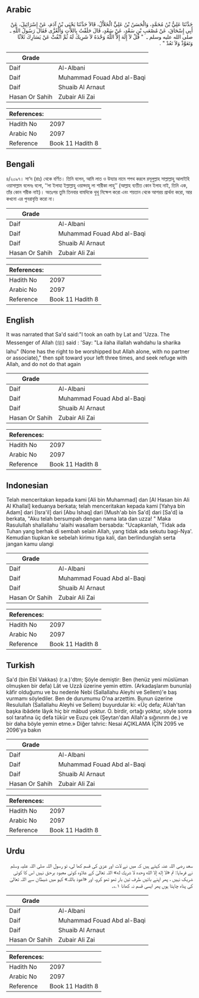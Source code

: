 ## Arabic


<div dir="rtl" lang="ar" style={{fontSize:'larger',backgroundColor:'#f8f9fa',padding:20}}>
حَدَّثَنَا عَلِيُّ بْنُ مُحَمَّدٍ، وَالْحَسَنُ بْنُ عَلِيٍّ الْخَلاَّلُ، قَالاَ حَدَّثَنَا يَحْيَى بْنُ آدَمَ، عَنْ إِسْرَائِيلَ، عَنْ أَبِي إِسْحَاقَ، عَنْ مُصْعَبِ بْنِ سَعْدٍ، عَنْ سَعْدٍ، قَالَ حَلَفْتُ بِاللاَّتِ وَالْعُزَّى فَقَالَ رَسُولُ اللَّهِ ـ صلى الله عليه وسلم ـ ‏ "‏ قُلْ لاَ إِلَهَ إِلاَّ اللَّهُ وَحْدَهُ لاَ شَرِيكَ لَهُ ثُمَّ انْفُثْ عَنْ يَسَارِكَ ثَلاَثًا وَتَعَوَّذْ وَلاَ تَعُدْ ‏"‏ ‏.‏
</div>
<div style={{backgroundColor:'#f8f9fa',padding:20, marginBottom: 10}}><table> <thead> <tr> <th>Grade</th> <th></th> </tr> </thead> <tbody> <tr><td>Daif</td><td>Al-Albani</td></tr><tr><td>Daif</td><td>Muhammad Fouad Abd al-Baqi</td></tr><tr><td>Daif</td><td>Shuaib Al Arnaut</td></tr><tr><td>Hasan Or Sahih</td><td>Zubair Ali Zai</td></tr></tbody></table><table> <thead> <tr> <th>References:</th> <th></th> </tr> </thead> <tbody><tr><td>Hadith No</td><td>2097</td></tr><tr><td>Arabic No</td><td>2097</td></tr><tr><td>Reference</td><td>Book 11 Hadith 8</td></tr></tbody></table></div>

## Bengali


<div dir="ltr" lang="bn" style={{fontSize:'larger',backgroundColor:'#f8f9fa',padding:20}}>
৪/২০৯৭। সা‘দ (রাঃ) থেকে বর্ণিত। তিনি বলেন, আমি লাত ও উয্যার নামে শপথ করলে রসূলুল্লাহ সাল্লাল্লাহু আলাইহি ওয়াসাল্লাম বলেনঃ বলো, ‘‘লা ইলাহা ইল্লাল্লাহু ওয়াহ্দাহু লা শারীকা লাহু’’ (আল্লাহ ব্যতীত কোন ইলাহ নাই, তিনি এক, তাঁর কোন শরীক নাই)। অতঃপর তুমি তিনবার বামদিকে থুথু নিক্ষেপ করো এবং শয়তান থেকে আশরয় প্রার্থনা করো, আর কখনো এর পুনরাবৃত্তি করো না।
</div>
<div style={{backgroundColor:'#f8f9fa',padding:20, marginBottom: 10}}><table> <thead> <tr> <th>Grade</th> <th></th> </tr> </thead> <tbody> <tr><td>Daif</td><td>Al-Albani</td></tr><tr><td>Daif</td><td>Muhammad Fouad Abd al-Baqi</td></tr><tr><td>Daif</td><td>Shuaib Al Arnaut</td></tr><tr><td>Hasan Or Sahih</td><td>Zubair Ali Zai</td></tr></tbody></table><table> <thead> <tr> <th>References:</th> <th></th> </tr> </thead> <tbody><tr><td>Hadith No</td><td>2097</td></tr><tr><td>Arabic No</td><td>2097</td></tr><tr><td>Reference</td><td>Book 11 Hadith 8</td></tr></tbody></table></div>

## English


<div dir="ltr" lang="en" style={{fontSize:'larger',backgroundColor:'#f8f9fa',padding:20}}>
It was narrated that Sa'd said:"I took an oath by Lat and 'Uzza. The Messenger of Allah (ﷺ) said : 'Say: "La ilaha illallah wahdahu la sharika lahu" (None has the right to be worshipped but Allah alone, with no partner or associate)," then spit toward your left three times, and seek refuge with Allah, and do not do that again
</div>
<div style={{backgroundColor:'#f8f9fa',padding:20, marginBottom: 10}}><table> <thead> <tr> <th>Grade</th> <th></th> </tr> </thead> <tbody> <tr><td>Daif</td><td>Al-Albani</td></tr><tr><td>Daif</td><td>Muhammad Fouad Abd al-Baqi</td></tr><tr><td>Daif</td><td>Shuaib Al Arnaut</td></tr><tr><td>Hasan Or Sahih</td><td>Zubair Ali Zai</td></tr></tbody></table><table> <thead> <tr> <th>References:</th> <th></th> </tr> </thead> <tbody><tr><td>Hadith No</td><td>2097</td></tr><tr><td>Arabic No</td><td>2097</td></tr><tr><td>Reference</td><td>Book 11 Hadith 8</td></tr></tbody></table></div>

## Indonesian


<div dir="ltr" lang="id" style={{fontSize:'larger',backgroundColor:'#f8f9fa',padding:20}}>
Telah menceritakan kepada kami [Ali bin Muhammad] dan [Al Hasan bin Ali Al Khallal] keduanya berkata; telah menceritakan kepada kami [Yahya bin Adam] dari [Isra'il] dari [Abu Ishaq] dari [Mush'ab bin Sa'd] dari [Sa'd] ia berkata, "Aku telah bersumpah dengan nama lata dan uzza! " Maka Rasulullah shallallahu 'alaihi wasallam bersabda: "Ucapkanlah, 'Tidak ada Tuhan yang berhak di sembah selain Allah, yang tidak ada sekutu bagi-Nya'. Kemudian tiupkan ke sebelah kirimu tiga kali, dan berlindunglah serta jangan kamu ulangi
</div>
<div style={{backgroundColor:'#f8f9fa',padding:20, marginBottom: 10}}><table> <thead> <tr> <th>Grade</th> <th></th> </tr> </thead> <tbody> <tr><td>Daif</td><td>Al-Albani</td></tr><tr><td>Daif</td><td>Muhammad Fouad Abd al-Baqi</td></tr><tr><td>Daif</td><td>Shuaib Al Arnaut</td></tr><tr><td>Hasan Or Sahih</td><td>Zubair Ali Zai</td></tr></tbody></table><table> <thead> <tr> <th>References:</th> <th></th> </tr> </thead> <tbody><tr><td>Hadith No</td><td>2097</td></tr><tr><td>Arabic No</td><td>2097</td></tr><tr><td>Reference</td><td>Book 11 Hadith 8</td></tr></tbody></table></div>

## Turkish


<div dir="ltr" lang="tr" style={{fontSize:'larger',backgroundColor:'#f8f9fa',padding:20}}>
Sa'd (bin Ebî Vakkas) (r.a.)'dtm; Şöyle demiştir: Ben (henüz yeni müslüman olmuşken bir defa) Lât ve Uzzâ üzerine yemin ettim. (Arkadaşlarım bununla) kâfir olduğumu ve bu nedenle Nebi (Sallallahu Aleyhi ve Sellem)'e baş vurmamı söylediler. Ben de durumumu O'na arzettim. Bunun üzerine Resulullah (Sallallahu Aleyhi ve Sellem) buyurdular ki: «Üç defa; AUah'tan başka ibâdete lâyık hiç bir mâbud yoktur. O. birdir, ortağı yoktur, söyle sonra sol tarafına üç defa tükür ve Euzu çek (Şeytan'dan Allah'a sığınırım de.) ve bir daha böyle yemin etme.» Diğer tahric: Nesai AÇIKLAMA İÇİN 2095 ve 2096’ya bakın
</div>
<div style={{backgroundColor:'#f8f9fa',padding:20, marginBottom: 10}}><table> <thead> <tr> <th>Grade</th> <th></th> </tr> </thead> <tbody> <tr><td>Daif</td><td>Al-Albani</td></tr><tr><td>Daif</td><td>Muhammad Fouad Abd al-Baqi</td></tr><tr><td>Daif</td><td>Shuaib Al Arnaut</td></tr><tr><td>Hasan Or Sahih</td><td>Zubair Ali Zai</td></tr></tbody></table><table> <thead> <tr> <th>References:</th> <th></th> </tr> </thead> <tbody><tr><td>Hadith No</td><td>2097</td></tr><tr><td>Arabic No</td><td>2097</td></tr><tr><td>Reference</td><td>Book 11 Hadith 8</td></tr></tbody></table></div>

## Urdu


<div dir="rtl" lang="ur" style={{fontSize:'larger',backgroundColor:'#f8f9fa',padding:20}}>
سعد رضی اللہ عنہ کہتے ہیں کہ میں نے لات اور عزیٰ کی قسم کھا لی، تو رسول اللہ صلی اللہ علیہ وسلم نے فرمایا: تم «لا إله إلا الله وحده لا شريك له» اللہ تعالیٰ کے علاوہ کوئی معبود برحق نہیں اس کا کوئی شریک نہیں ، پھر اپنے بائیں طرف تین بار تھو تھو کرو، اور «اعوذ باللہ» کہو میں شیطان سے اللہ تعالیٰ کی پناہ چاہتا ہوں پھر ایسی قسم نہ کھانا ۱؎۔
</div>
<div style={{backgroundColor:'#f8f9fa',padding:20, marginBottom: 10}}><table> <thead> <tr> <th>Grade</th> <th></th> </tr> </thead> <tbody> <tr><td>Daif</td><td>Al-Albani</td></tr><tr><td>Daif</td><td>Muhammad Fouad Abd al-Baqi</td></tr><tr><td>Daif</td><td>Shuaib Al Arnaut</td></tr><tr><td>Hasan Or Sahih</td><td>Zubair Ali Zai</td></tr></tbody></table><table> <thead> <tr> <th>References:</th> <th></th> </tr> </thead> <tbody><tr><td>Hadith No</td><td>2097</td></tr><tr><td>Arabic No</td><td>2097</td></tr><tr><td>Reference</td><td>Book 11 Hadith 8</td></tr></tbody></table></div>